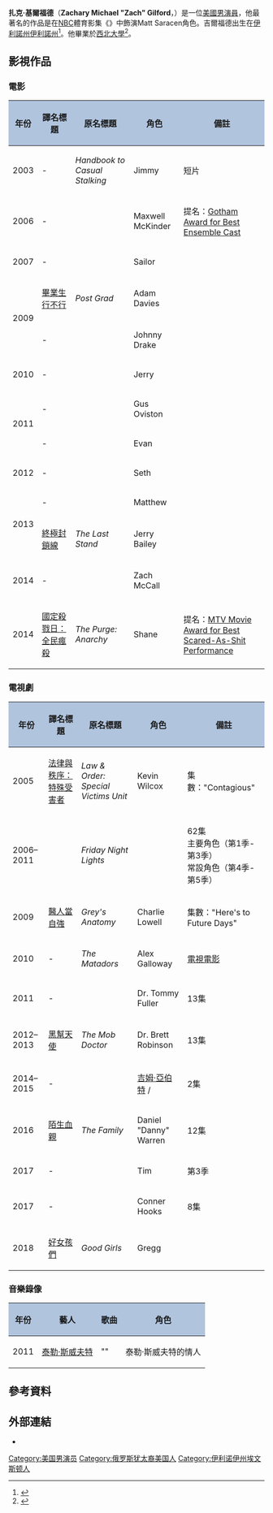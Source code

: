 {{noteTA
|G1=TV
|G2=Movie
|1=zh-hk:畢業求生實錄;zh-tw:畢業生行不行;zh-cn:毕业生生存指南;
}}
{{Infobox person
|image = 
|caption = 
| name = 扎克·基爾福德<br />Zach Gilford
|birth_name = Zachary Michael Gilford<ref>[http://dailynorthwestern.com/2002/05/09/archive-manual/a-broken-version-of-the-american-dream/ A broken version of the American dream] {{Wayback|url=http://dailynorthwestern.com/2002/05/09/archive-manual/a-broken-version-of-the-american-dream/ |date=20150402104135 }} from ''The Daily Northwestern'', May 9, 2002, retrieved 27 April 2015</ref>
| birth_date = {{Birth date and age|mf=yes|1982|1|14}}
| birth_place = {{USA}}[[伊利諾州|伊利諾州]][[埃文斯頓_(伊利諾伊州)|埃文斯頓]]
| occupation = 演員
| years_active = 2003年–現在
| spouse = {{marriage|{{link-en|基拉·桑切斯|Kiele Sanchez}}|2012}}
| children = 1名
}}
'''扎克·基爾福德'''（'''Zachary Michael "Zach" Gilford'''，{{bd|1982年|1月14日}}）是一位[[美國|美國]][[男演員|男演員]]，他最著名的作品是在[[NBC|NBC]]體育影集《{{link-en|勝利之光|Friday Night Lights (TV series)}}》中飾演Matt Saracen角色。吉爾福德出生在[[伊利諾州|伊利諾州]][[埃文斯頓_(伊利諾州)|伊利諾州]]<ref>{{Cite web |url=http://sports.espn.go.com/espn/columns/story?id=3603952 |title=存档副本 |accessdate=2016-03-21 |archive-date=2015-04-02 |archive-url=https://web.archive.org/web/20150402190722/http://sports.espn.go.com/espn/columns/story?id=3603952 |dead-url=no }}</ref>。他畢業於[[西北大學|西北大學]]<ref>{{cite web |url=http://television.aol.com/tv-celebrity-interviews/zach-gilford |title=TV Tattler Interview: Zach Gilford of 'Friday Night Lights' on NBC - AOL Television |publisher=Television.aol.com |date= |accessdate=2013-05-23 |archive-date=2009-03-27 |archive-url=https://web.archive.org/web/20090327083540/http://television.aol.com/tv-celebrity-interviews/zach-gilford |dead-url=no }}</ref>。

== 影視作品 ==
=== 電影 ===
{| class="wikitable" style="font-size:90%"
|- style="text-align:center;"
! style="background:#B0C4DE;" | 年份
! style="background:#B0C4DE;" | 譯名標題
! style="background:#B0C4DE;" | 原名標題
! style="background:#B0C4DE;" | 角色
! style="background:#B0C4DE;" | 備註
|-
| 2003
| -
| ''Handbook to Casual Stalking''
| Jimmy
| 短片
|-
| 2006
| -
| ''{{link-en|The Last Winter (2006 film)|The Last Winter (2006 film)|The Last Winter}}''
| Maxwell McKinder
| 提名：[[Gotham_Awards_2007|Gotham Award for Best Ensemble Cast]]
|-
| 2007
| -
| ''{{link-en|Rise: Blood Hunter|Rise: Blood Hunter}}''
| Sailor
|
|-
|rowspan=2| 2009
| [[畢業生行不行|畢業生行不行]]
| ''Post Grad''
| Adam Davies
|
|-
| -
| ''{{link-en|Dare (film)|Dare (film)|Dare}}''
| Johnny Drake
|
|-
| 2010
| -
| ''{{link-en|Super (2010 American film)|Super (2010 American film)|Super}}''
| Jerry
|
|-
|rowspan=2| 2011
| -
| ''{{link-en|The River Why (film)|The River Why (film)|The River Why}}''
| Gus Oviston
|
|-
| -
| ''{{link-en|Answers to Nothing (film)|Answers to Nothing (film)|Answers to Nothing}}''
| Evan
|
|-
| 2012
| -
| ''{{link-en|In Our Nature (film)|In Our Nature (film)|In Our Nature}}''
| Seth
|
|-
|rowspan=2| 2013
| -
| ''{{link-en|Crazy Kind of Love|Crazy Kind of Love}}''
| Matthew
|
|-
| [[終極封鎖線|終極封鎖線]]
| ''The Last Stand''
| Jerry Bailey
|
|-
| 2014
| -
| ''{{link-en|Devil's Due (film)|Devil's Due (film)|Devil's Due}}''
| Zach McCall
| 
|-
| 2014
| [[國定殺戮日：全民瘋殺|國定殺戮日：全民瘋殺]]
| ''The Purge: Anarchy''
| Shane
| 提名：[[MTV_Movie_Award_for_Best_Scared-As-Shit_Performance|MTV Movie Award for Best Scared-As-Shit Performance]]
|}

=== 電視劇 ===
{| class="wikitable" style="font-size:90%"
|- style="text-align:center;"
! style="background:#B0C4DE;" | 年份
! style="background:#B0C4DE;" | 譯名標題
! style="background:#B0C4DE;" | 原名標題
! style="background:#B0C4DE;" | 角色
! style="background:#B0C4DE;" | 備註
|-
| 2005
| [[法律與秩序：特殊受害者|法律與秩序：特殊受害者]]
| ''Law & Order: Special Victims Unit''
| Kevin Wilcox
| 集數："Contagious"
|-
| 2006–2011
| {{link-en|勝利之光|Friday Night Lights (TV series)}}
| ''Friday Night Lights''
| {{link-en|Matt Saracen|Matt Saracen}}
| 62集<br />主要角色（第1季-第3季）<br />常設角色（第4季-第5季）
|-
| 2009
| [[醫人當自強|醫人當自強]]
| ''Grey's Anatomy''
| Charlie Lowell
| 集數："Here's to Future Days"
|-
| 2010
| -
| ''The Matadors''
| Alex Galloway
| [[電視電影|電視電影]]
|-
| 2011
| -
| ''{{link-en|Off the Map (TV series)|Off the Map (TV series)|Off the Map}}''
| Dr. Tommy Fuller
| 13集
|-
| 2012–2013
| [[黑幫天使|黑幫天使]]
| ''The Mob Doctor''
| Dr. Brett Robinson
| 13集
|-
| 2014–2015
| -
| ''{{link-en|Drunk History|Drunk History}}''
| [[吉姆·亞伯特|吉姆·亞伯特]] / {{link-en|羅格·沙爾佩|Roger Sharpe}}
| 2集
|-
| 2016
| [[陌生血親|陌生血親]]
| ''The Family''
| Daniel "Danny" Warren
| 12集
|-
| 2017
| -
| ''{{link-en|Kingdom (U.S. TV series)|Kingdom (U.S. TV series)|Kingdom}}''
| Tim
| 第3季
|-
| 2017
| -
| ''{{link-en|Lifeline (2017 TV series)|Lifeline (2017 TV series)|Lifeline}}''
| Conner Hooks
| 8集
|-
| 2018
| [[好女孩們|好女孩們]]
| ''Good Girls'' 
| Gregg
|
|}

=== 音樂錄像 ===
{| class="wikitable" style="font-size:90%"
|- style="text-align:center;"
! style="background:#B0C4DE;" | 年份
! style="background:#B0C4DE;" | 藝人
! style="background:#B0C4DE;" | 歌曲
! style="background:#B0C4DE;" | 角色
|-
| 2011
| [[泰勒·斯威夫特|泰勒·斯威夫特]]
| "{{link-en|Ours (song)|Ours (song)|Ours}}"
| 泰勒·斯威夫特的情人
|}

==參考資料==
{{reflist}}

== 外部連結 ==
*{{IMDb name|1472917|Zach Gilford}}
[[Category:美国男演员|Category:美国男演员]]
[[Category:俄罗斯犹太裔美国人|Category:俄罗斯犹太裔美国人]]
[[Category:伊利诺伊州埃文斯顿人|Category:伊利诺伊州埃文斯顿人]]
